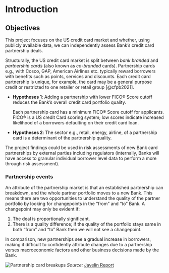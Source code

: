 # Introduction


## Objectives {#objectives}

This project focuses on the US credit card market and whether, using publicly available data, we can independently assess Bank's credit card partnership deals.

Structurally, the US credit card market is split between *bank branded* and *partnership cards* (also known as *co-branded* cards). Partnership cards e.g., with Cosco, GAP, American Airlines etc. typically reward borrowers with benefits such as points, services and discounts. Each credit card partnership is unique, for example, the card may be a general purpose credit or restricted to one retailer or retail group [@cfpb2021].

-   **Hypotheses 1**: Adding a partnership with lower FICO® Score
    cutoff reduces the Bank's overall credit card portfolio quality.

    Each partnership card has a minimum FICO® Score cutoff for applicants. FICO® is a US credit Card scoring system; low scores indicate increased likelihood of a borrowers defaulting on their credit card loan.

-   **Hypotheses 2**: The sector e.g., retail, energy, airline, of a
    partnership card is a determinant of the partnership quality.

The project findings could be used in risk assessments of new Bank card
partnerships by external parties including regulators (internally, Banks
will have access to granular individual borrower level data to perform a
more through risk assessment).

### Partnership events {#sec-intro-events}

An attribute of the partnership market is that an established
partnership can breakdown, and the whole partner portfolio moves to a
new Bank. This means there are two opportunities to understand the
quality of the partner portfolio by looking for changepoints in the
"from" and "to" Bank. A changepoint may only be evident if:

1.  The deal is proportionally significant.
2.  There is a quality difference; if the quality of the portfolio stays
    same in both "from" and "to" Bank then we will not see a
    changepoint.

In comparison, new partnerships see a gradual increase in borrowers,
making it difficult to confidently attribute changes due to a
partnership verses macroeconomic factors and other
business decisions made by the Bank.

![Partnership card breakups](images/Mercator-Advisory-Group-Co-branded-Credit-Cards-EXHIBITS-Aug2021.jpg){#fig-gap-mercator}
*Source:* [Javelin Report](https://javelinstrategy.com/research/co-branded-credit-cards-reinventing-themselves-post-covid-losses)


